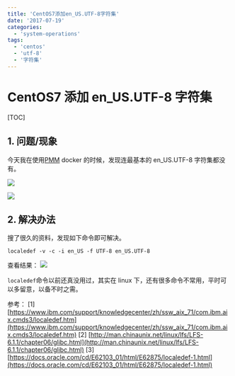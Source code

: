 ```yaml
---
title: 'CentOS7添加en_US.UTF-8字符集'
date: '2017-07-19'
categories:
  - 'system-operations'
tags:
  - 'centos'
  - 'utf-8'
  - '字符集'
---
```


# CentOS7 添加 en_US.UTF-8 字符集

[TOC]

## 1. 问题/现象

今天我在使用[PMM](https://www.percona.com/software/database-tools/percona-monitoring-and-management) docker 的时候，发现连最基本的 en_US.UTF-8 字符集都没有。

![](images/1500458584949.png)

![](images/1500458930236.png)

## 2. 解决办法

搜了很久的资料，发现如下命令即可解决。

```
localedef -v -c -i en_US -f UTF-8 en_US.UTF-8
```

查看结果： ![](images/1500458979867.png)

`localedef`命令以前还真没用过，其实在 linux 下，还有很多命令不常用，平时可以多留意，以备不时之需。

参考： \[1\] [https://www.ibm.com/support/knowledgecenter/zh/ssw_aix_71/com.ibm.aix.cmds3/localedef.htm](https://www.ibm.com/support/knowledgecenter/zh/ssw_aix_71/com.ibm.aix.cmds3/localedef.htm) \[2\] [http://man.chinaunix.net/linux/lfs/LFS-6.1.1/chapter06/glibc.html](http://man.chinaunix.net/linux/lfs/LFS-6.1.1/chapter06/glibc.html) \[3\] [https://docs.oracle.com/cd/E62103_01/html/E62875/localedef-1.html](https://docs.oracle.com/cd/E62103_01/html/E62875/localedef-1.html)
